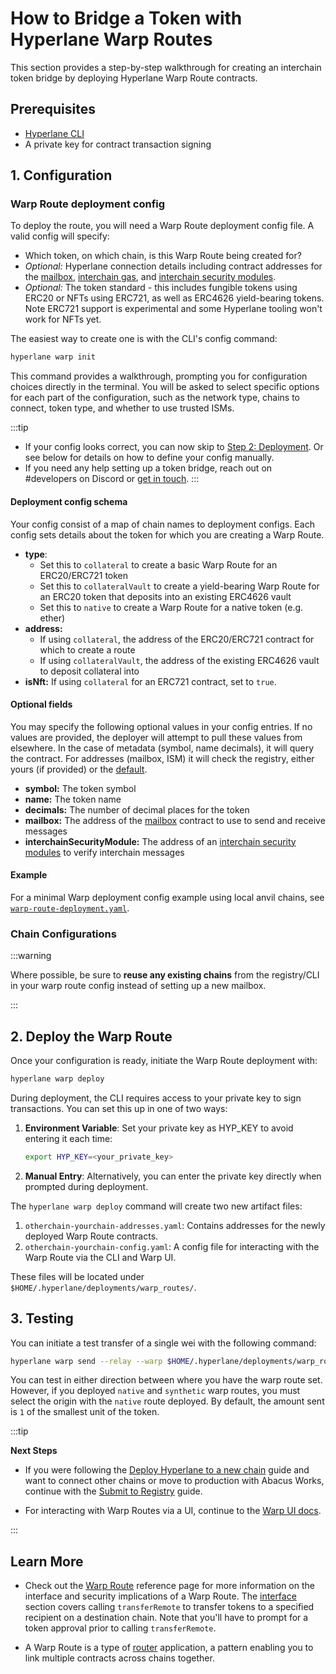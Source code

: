 
# How to Bridge a Token with Hyperlane Warp Routes

This section provides a step-by-step walkthrough for creating an interchain token bridge by deploying Hyperlane Warp Route contracts.

## Prerequisites

- [Hyperlane CLI](/docs/reference/cli.mdx)
- A private key for contract transaction signing

## 1. Configuration

### Warp Route deployment config

To deploy the route, you will need a Warp Route deployment config file. A valid config will specify:

- Which token, on which chain, is this Warp Route being created for?
- _Optional:_ Hyperlane connection details including contract addresses for the [mailbox](/docs/reference/messaging/messaging-interface.mdx), [interchain gas](/docs/reference/hooks/interchain-gas.mdx), and [interchain security modules](/docs/reference/ISM/specify-your-ISM.mdx).
- _Optional:_ The token standard - this includes fungible tokens using ERC20 or NFTs using ERC721, as well as ERC4626 yield-bearing tokens. Note ERC721 support is experimental and some Hyperlane tooling won't work for NFTs yet.

The easiest way to create one is with the CLI's config command:

```bash
hyperlane warp init
```

This command provides a walkthrough, prompting you for configuration choices directly in the terminal. You will be asked to select specific options for each part of the configuration, such as the network type, chains to connect, token type, and whether to use trusted ISMs.

:::tip

- If your config looks correct, you can now skip to [Step 2: Deployment](#2-deployment).
  Or see below for details on how to define your config manually.
- If you need any help setting up a token bridge, reach out on #developers on Discord or [get in touch](https://forms.gle/KyRTaWvo4XNmNvrq6).
  :::

#### Deployment config schema

Your config consist of a map of chain names to deployment configs. Each config sets details about the token for which you are creating a Warp Route.

- **type**:
  - Set this to `collateral` to create a basic Warp Route for an ERC20/ERC721 token
  - Set this to `collateralVault` to create a yield-bearing Warp Route for an ERC20 token that deposits into an existing ERC4626 vault
  - Set this to `native` to create a Warp Route for a native token (e.g. ether)
- **address:**
  - If using `collateral`, the address of the ERC20/ERC721 contract for which to create a route
  - If using `collateralVault`, the address of the existing ERC4626 vault to deposit collateral into
- **isNft:** If using `collateral` for an ERC721 contract, set to `true`.

#### Optional fields

You may specify the following optional values in your config entries. If no values are provided, the deployer will attempt to pull these values from elsewhere. In the case of metadata (symbol, name decimals), it will query the contract. For addresses (mailbox, ISM) it will check the registry, either yours (if provided) or the [default](/docs/reference/registries#default-registry).

- **symbol:** The token symbol
- **name:** The token name
- **decimals:** The number of decimal places for the token
- **mailbox:** The address of the [mailbox](/docs/reference/messaging/messaging-interface.mdx) contract to use to send and receive messages
- **interchainSecurityModule:** The address of an [interchain security modules](/docs/reference/ISM/specify-your-ISM.mdx) to verify interchain messages

#### Example

For a minimal Warp deployment config example using local anvil chains, see [`warp-route-deployment.yaml`](https://github.com/hyperlane-xyz/hyperlane-monorepo/blob/main/typescript/cli/examples/warp-route-deployment.yaml).

### Chain Configurations

<CliChainsPartial />

:::warning

Where possible, be sure to **reuse any existing chains** from the registry/CLI in your warp route config instead of setting up a new mailbox.

:::

## 2. Deploy the Warp Route

Once your configuration is ready, initiate the Warp Route deployment with:

```bash
hyperlane warp deploy
```

During deployment, the CLI requires access to your private key to sign transactions. You can set this up in one of two ways:

1. **Environment Variable**: Set your private key as HYP_KEY to avoid entering it each time:

   ```bash
   export HYP_KEY=<your_private_key>
   ```

2. **Manual Entry**: Alternatively, you can enter the private key directly when prompted during deployment.

The `hyperlane warp deploy` command will create two new artifact files:

1. `otherchain-yourchain-addresses.yaml`: Contains addresses for the newly deployed Warp Route contracts.
2. `otherchain-yourchain-config.yaml`: A config file for interacting with the Warp Route via the CLI and Warp UI.

These files will be located under `$HOME/.hyperlane/deployments/warp_routes/`.

## 3. Testing

You can initiate a test transfer of a single wei with the following command:

```bash
hyperlane warp send --relay --warp $HOME/.hyperlane/deployments/warp_routes/TOKEN/corechain-yourchain-config.yaml
```

You can test in either direction between where you have the warp route set. However, if you deployed `native` and `synthetic` warp routes, you must select the origin with the `native` route deployed. By default, the amount sent is `1` of the smallest unit of the token.

:::tip

**Next Steps**

- If you were following the [Deploy Hyperlane to a new chain](/docs/deploy-hyperlane#3-warp-route) guide and want to connect other chains or move to production with Abacus Works, continue with the [Submit to Registry](/docs/deploy-hyperlane#4-submit-to-registry) guide.

- For interacting with Warp Routes via a UI, continue to the [Warp UI docs](/docs/guides/deploy-warp-route-UI.mdx).

:::

## Learn More

- Check out the [Warp Route](/docs/reference/applications/warp-routes) reference page for more information on the interface and security implications of a Warp Route. The [interface](/docs/reference/applications/warp-routes#interface) section covers calling `transferRemote` to transfer tokens to a specified recipient on a destination chain. Note that you'll have to prompt for a token approval prior to calling `transferRemote`.

- A Warp Route is a type of [router](docs/reference/libraries/router.mdx) application, a pattern enabling you to link multiple contracts across chains together.
